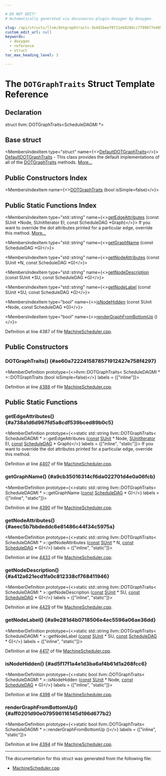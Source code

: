 ```yaml
---

# DO NOT EDIT!
# Automatically generated via docusaurus-plugin-doxygen by Doxygen.

slug: /api/structs/llvm/dotgraphtraits-3e4d2beef0711eb028dcc7799677e405
custom_edit_url: null
keywords:
  - doxygen
  - reference
  - struct
toc_max_heading_level: 3

---
```





# The `DOTGraphTraits` Struct Template Reference

<DoxygenPage pluginConfig={pluginConfig}>



## Declaration

<CodeBlock>struct llvm::DOTGraphTraits&lt;ScheduleDAGMI &#42;&gt;</CodeBlock>

## Base struct

<MembersIndex>

<MembersIndexItem
  type="struct"
  name={<><a href="/docs/api/structs/llvm/defaultdotgraphtraits">DefaultDOTGraphTraits</a></>}>
<a href="/docs/api/structs/llvm/defaultdotgraphtraits">DefaultDOTGraphTraits</a> - This class provides the default implementations of all of the <a href="/docs/api/structs/llvm/dotgraphtraits">DOTGraphTraits</a> methods. <a href="/docs/api/structs/llvm/defaultdotgraphtraits/#details">More...</a>
</MembersIndexItem>

</MembersIndex>

## Public Constructors Index

<MembersIndex>

<MembersIndexItem
  name={<><a href="#ae60a7222415878571912427e758f4297">DOTGraphTraits</a> (bool isSimple=false)</>}>
</MembersIndexItem>

</MembersIndex>

## Public Static Functions Index

<MembersIndex>

<MembersIndexItem
  type="std::string"
  name={<><a href="#a738a1d6d967fd5a8cdf539bced89b0c5">getEdgeAttributes</a> (const SUnit &#42;Node, SUnitIterator EI, const ScheduleDAG &#42;Graph)</>}>
If you want to override the dot attributes printed for a particular edge, override this method. <a href="#a738a1d6d967fd5a8cdf539bced89b0c5">More...</a>
</MembersIndexItem>

<MembersIndexItem
  type="std::string"
  name={<><a href="#a9cb35016314cf6da022701d4e0a06fcb">getGraphName</a> (const ScheduleDAG &#42;G)</>}>
</MembersIndexItem>

<MembersIndexItem
  type="std::string"
  name={<><a href="#aeec5b7bbdeddc6e81486c44f34c5975a">getNodeAttributes</a> (const SUnit &#42;N, const ScheduleDAG &#42;G)</>}>
</MembersIndexItem>

<MembersIndexItem
  type="std::string"
  name={<><a href="#a412a621ecd1fa0c812338cf768411946">getNodeDescription</a> (const SUnit &#42;SU, const ScheduleDAG &#42;G)</>}>
</MembersIndexItem>

<MembersIndexItem
  type="std::string"
  name={<><a href="#a9e281d4b0718506e4ec5596a06ae36dd">getNodeLabel</a> (const SUnit &#42;SU, const ScheduleDAG &#42;G)</>}>
</MembersIndexItem>

<MembersIndexItem
  type="bool"
  name={<><a href="#ad5f17f1a4e1d3ba6af4b61d1a268fcc6">isNodeHidden</a> (const SUnit &#42;Node, const ScheduleDAG &#42;G)</>}>
</MembersIndexItem>

<MembersIndexItem
  type="bool"
  name={<><a href="#aff0201d90e079596116145d196d677b2">renderGraphFromBottomUp</a> ()</>}>
</MembersIndexItem>

</MembersIndex>


Definition at line 4387 of file <a href="/docs/api/files/lib/lib/codegen/machinescheduler-cpp">MachineScheduler.cpp</a>.

<SectionDefinition>

## Public Constructors

### DOTGraphTraits() {#ae60a7222415878571912427e758f4297}

<MemberDefinition
  prototype={<>llvm::DOTGraphTraits&lt; ScheduleDAGMI &#42; &gt;::DOTGraphTraits (bool isSimple=false)</>}
  labels = {["inline"]}>

Definition at line <a href="/docs/api/files/lib/lib/codegen/machinescheduler-cpp/#l04388">4388</a> of file <a href="/docs/api/files/lib/lib/codegen/machinescheduler-cpp">MachineScheduler.cpp</a>.
</MemberDefinition>

</SectionDefinition>

<SectionDefinition>

## Public Static Functions

### getEdgeAttributes() {#a738a1d6d967fd5a8cdf539bced89b0c5}

<MemberDefinition
  prototype={<>static std::string llvm::DOTGraphTraits&lt; ScheduleDAGMI &#42; &gt;::getEdgeAttributes (<a href="/docs/api/files/lib/lib/target/lib/target/aarch64/aarch64promoteconstant-cpp/#a90f8350fecae261c25be85d38b451bff">const</a> <a href="/docs/api/classes/llvm/sunit">SUnit</a> &#42; Node, <a href="/docs/api/classes/llvm/sunititerator">SUnitIterator</a> EI, <a href="/docs/api/files/lib/lib/target/lib/target/aarch64/aarch64promoteconstant-cpp/#a90f8350fecae261c25be85d38b451bff">const</a> <a href="/docs/api/classes/llvm/scheduledag">ScheduleDAG</a> &#42; Graph)</>}
  labels = {["inline", "static"]}>
If you want to override the dot attributes printed for a particular edge, override this method.

Definition at line <a href="/docs/api/files/lib/lib/codegen/machinescheduler-cpp/#l04407">4407</a> of file <a href="/docs/api/files/lib/lib/codegen/machinescheduler-cpp">MachineScheduler.cpp</a>.
</MemberDefinition>

### getGraphName() {#a9cb35016314cf6da022701d4e0a06fcb}

<MemberDefinition
  prototype={<>static std::string llvm::DOTGraphTraits&lt; ScheduleDAGMI &#42; &gt;::getGraphName (<a href="/docs/api/files/lib/lib/target/lib/target/aarch64/aarch64promoteconstant-cpp/#a90f8350fecae261c25be85d38b451bff">const</a> <a href="/docs/api/classes/llvm/scheduledag">ScheduleDAG</a> &#42; G)</>}
  labels = {["inline", "static"]}>

Definition at line <a href="/docs/api/files/lib/lib/codegen/machinescheduler-cpp/#l04390">4390</a> of file <a href="/docs/api/files/lib/lib/codegen/machinescheduler-cpp">MachineScheduler.cpp</a>.
</MemberDefinition>

### getNodeAttributes() {#aeec5b7bbdeddc6e81486c44f34c5975a}

<MemberDefinition
  prototype={<>static std::string llvm::DOTGraphTraits&lt; ScheduleDAGMI &#42; &gt;::getNodeAttributes (<a href="/docs/api/files/lib/lib/target/lib/target/aarch64/aarch64promoteconstant-cpp/#a90f8350fecae261c25be85d38b451bff">const</a> <a href="/docs/api/classes/llvm/sunit">SUnit</a> &#42; N, <a href="/docs/api/files/lib/lib/target/lib/target/aarch64/aarch64promoteconstant-cpp/#a90f8350fecae261c25be85d38b451bff">const</a> <a href="/docs/api/classes/llvm/scheduledag">ScheduleDAG</a> &#42; G)</>}
  labels = {["inline", "static"]}>

Definition at line <a href="/docs/api/files/lib/lib/codegen/machinescheduler-cpp/#l04433">4433</a> of file <a href="/docs/api/files/lib/lib/codegen/machinescheduler-cpp">MachineScheduler.cpp</a>.
</MemberDefinition>

### getNodeDescription() {#a412a621ecd1fa0c812338cf768411946}

<MemberDefinition
  prototype={<>static std::string llvm::DOTGraphTraits&lt; ScheduleDAGMI &#42; &gt;::getNodeDescription (<a href="/docs/api/files/lib/lib/target/lib/target/aarch64/aarch64promoteconstant-cpp/#a90f8350fecae261c25be85d38b451bff">const</a> <a href="/docs/api/classes/llvm/sunit">SUnit</a> &#42; SU, <a href="/docs/api/files/lib/lib/target/lib/target/aarch64/aarch64promoteconstant-cpp/#a90f8350fecae261c25be85d38b451bff">const</a> <a href="/docs/api/classes/llvm/scheduledag">ScheduleDAG</a> &#42; G)</>}
  labels = {["inline", "static"]}>

Definition at line <a href="/docs/api/files/lib/lib/codegen/machinescheduler-cpp/#l04429">4429</a> of file <a href="/docs/api/files/lib/lib/codegen/machinescheduler-cpp">MachineScheduler.cpp</a>.
</MemberDefinition>

### getNodeLabel() {#a9e281d4b0718506e4ec5596a06ae36dd}

<MemberDefinition
  prototype={<>static std::string llvm::DOTGraphTraits&lt; ScheduleDAGMI &#42; &gt;::getNodeLabel (<a href="/docs/api/files/lib/lib/target/lib/target/aarch64/aarch64promoteconstant-cpp/#a90f8350fecae261c25be85d38b451bff">const</a> <a href="/docs/api/classes/llvm/sunit">SUnit</a> &#42; SU, <a href="/docs/api/files/lib/lib/target/lib/target/aarch64/aarch64promoteconstant-cpp/#a90f8350fecae261c25be85d38b451bff">const</a> <a href="/docs/api/classes/llvm/scheduledag">ScheduleDAG</a> &#42; G)</>}
  labels = {["inline", "static"]}>

Definition at line <a href="/docs/api/files/lib/lib/codegen/machinescheduler-cpp/#l04417">4417</a> of file <a href="/docs/api/files/lib/lib/codegen/machinescheduler-cpp">MachineScheduler.cpp</a>.
</MemberDefinition>

### isNodeHidden() {#ad5f17f1a4e1d3ba6af4b61d1a268fcc6}

<MemberDefinition
  prototype={<>static bool llvm::DOTGraphTraits&lt; ScheduleDAGMI &#42; &gt;::isNodeHidden (<a href="/docs/api/files/lib/lib/target/lib/target/aarch64/aarch64promoteconstant-cpp/#a90f8350fecae261c25be85d38b451bff">const</a> <a href="/docs/api/classes/llvm/sunit">SUnit</a> &#42; Node, <a href="/docs/api/files/lib/lib/target/lib/target/aarch64/aarch64promoteconstant-cpp/#a90f8350fecae261c25be85d38b451bff">const</a> <a href="/docs/api/classes/llvm/scheduledag">ScheduleDAG</a> &#42; G)</>}
  labels = {["inline", "static"]}>

Definition at line <a href="/docs/api/files/lib/lib/codegen/machinescheduler-cpp/#l04398">4398</a> of file <a href="/docs/api/files/lib/lib/codegen/machinescheduler-cpp">MachineScheduler.cpp</a>.
</MemberDefinition>

### renderGraphFromBottomUp() {#aff0201d90e079596116145d196d677b2}

<MemberDefinition
  prototype={<>static bool llvm::DOTGraphTraits&lt; ScheduleDAGMI &#42; &gt;::renderGraphFromBottomUp ()</>}
  labels = {["inline", "static"]}>

Definition at line <a href="/docs/api/files/lib/lib/codegen/machinescheduler-cpp/#l04394">4394</a> of file <a href="/docs/api/files/lib/lib/codegen/machinescheduler-cpp">MachineScheduler.cpp</a>.
</MemberDefinition>

</SectionDefinition>

<hr/>

The documentation for this struct was generated from the following file:

<ul>
<li><a href="/docs/api/files/lib/lib/codegen/machinescheduler-cpp">MachineScheduler.cpp</a></li>
</ul>

</DoxygenPage>
